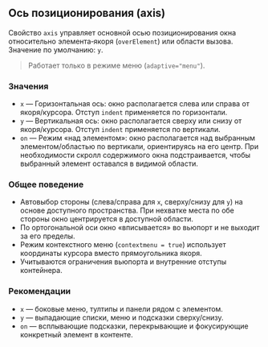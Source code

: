 ## Ось позиционирования (axis)

Свойство `axis` управляет основной осью позиционирования окна относительно элемента‑якоря (`overElement`) или области вызова.
Значение по умолчанию: `y`.

> Работает только в режиме меню (`adaptive="menu"`).

### Значения

- `x` — Горизонтальная ось: окно располагается слева или справа от якоря/курсора. Отступ `indent` применяется по горизонтали.
- `y` — Вертикальная ось: окно располагается сверху или снизу от якоря/курсора. Отступ `indent` применяется по вертикали.
- `on` — Режим «над элементом»: окно располагается над выбранным элементом/областью по вертикали, ориентируясь на его центр. При необходимости скролл содержимого окна подстраивается, чтобы выбранный элемент оставался в видимой области.

### Общее поведение

- Автовыбор стороны (слева/справа для `x`, сверху/снизу для `y`) на основе доступного пространства. При нехватке места по обе стороны окно центрируется в доступной области.
- По ортогональной оси окно «вписывается» во вьюпорт и не выходит за его пределы.
- Режим контекстного меню (`contextmenu = true`) использует координаты курсора вместо прямоугольника якоря.
- Учитываются ограничения вьюпорта и внутренние отступы контейнера.

### Рекомендации

- `x` — боковые меню, тултипы и панели рядом с элементом.
- `y` — выпадающие списки, меню и подсказки сверху/снизу.
- `on` — всплывающие подсказки, перекрывающие и фокусирующие конкретный элемент в контенте.
